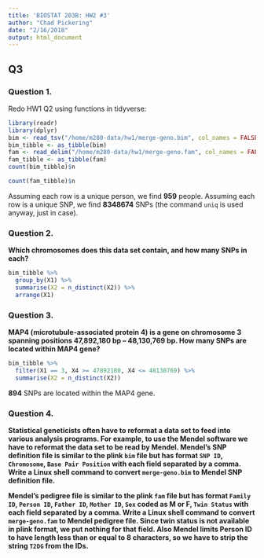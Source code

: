 ```yaml
---
title: 'BIOSTAT 203B: HW2 #3'
author: "Chad Pickering"
date: "2/16/2018"
output: html_document
---
```


## Q3  

### Question 1.  

Redo HW1 Q2 using functions in tidyverse:  

```r
library(readr)
library(dplyr)
bim <- read_tsv("/home/m280-data/hw1/merge-geno.bim", col_names = FALSE)
bim_tibble <- as_tibble(bim)
fam <- read_delim("/home/m280-data/hw1/merge-geno.fam", col_names = FALSE, delim = " ")
fam_tibble <- as_tibble(fam)
count(bim_tibble)$n
```

```r
count(fam_tibble)$n
```

Assuming each row is a unique person, we find **959** people. Assuming each row is a unique SNP, we find **8348674** SNPs (the command `uniq` is used anyway, just in case).  

### Question 2.  

**Which chromosomes does this data set contain, and how many SNPs in each?**  

```r
bim_tibble %>%
  group_by(X1) %>%
  summarise(X2 = n_distinct(X2)) %>%
  arrange(X1)
```


### Question 3.  

**MAP4 (microtubule-associated protein 4) is a gene on chromosome 3 spanning positions 47,892,180 bp -- 48,130,769 bp. How many SNPs are located within MAP4 gene?**  

```r
bim_tibble %>% 
  filter(X1 == 3, X4 >= 47892180, X4 <= 48130769) %>%
  summarise(X2 = n_distinct(X2))
```

**894** SNPs are located within the MAP4 gene.  


### Question 4.

**Statistical geneticists often have to reformat a data set to feed into various analysis programs. For example, to use the Mendel software we have to reformat the data set to be read by Mendel. Mendel's SNP definition file is similar to the plink `bim` file but has format `SNP ID`, `Chromosome`, `Base Pair Position` with each field separated by a comma. Write a Linux shell command to convert `merge-geno.bim` to Mendel SNP definition file.**   
      

    
**Mendel's pedigree file is similar to the plink `fam` file but has format `Family ID`, `Person ID`, `Father ID`, `Mother ID`, `Sex` coded as M or F, `Twin Status` with each field separated by a comma. Write a Linux shell command to convert `merge-geno.fam` to Mendel pedigree file. Since twin status is not available in plink format, we put nothing for that field. Also Mendel limits Person ID to have length less than or equal to 8 characters, so we have to strip the string `T2DG` from the IDs.**  





```r

```